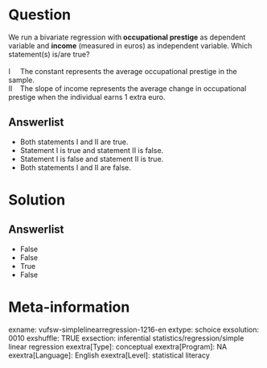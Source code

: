 Question
========
We run a bivariate regression with** occupational prestige** as
dependent variable and **income** (measured in euros) as independent
variable. Which statement(s) is/are true?  
   
I     The constant represents the average occupational prestige in the
sample.  
II    The slope of income represents the average change in occupational
prestige when the individual earns 1 extra euro.

Answerlist
----------
* Both statements I and II are true.
* Statement I is true and statement II is false.
* Statement I is false and statement II is true.
* Both statements I and II are false.  

Solution
========










Answerlist
----------
* False
* False
* True
* False

Meta-information
================
exname: vufsw-simplelinearregression-1216-en
extype: schoice
exsolution: 0010
exshuffle: TRUE
exsection: inferential statistics/regression/simple linear regression
exextra[Type]: conceptual
exextra[Program]: NA
exextra[Language]: English
exextra[Level]: statistical literacy

